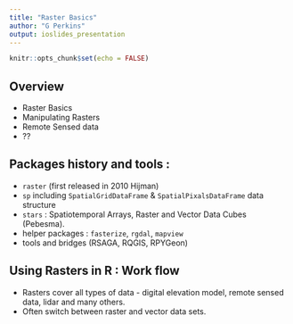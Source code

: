 ```yaml
---
title: "Raster Basics"
author: "G Perkins"
output: ioslides_presentation
---
```


```r
knitr::opts_chunk$set(echo = FALSE)
```


## Overview 

- Raster Basics
- Manipulating Rasters 
- Remote Sensed data 
- ??




## Packages history and tools : 

- `raster` (first released in 2010 Hijman)
- `sp` including  `SpatialGridDataFrame` & `SpatialPixalsDataFrame` data structure
- `stars` : Spatiotemporal Arrays, Raster and Vector Data Cubes (Pebesma).
- helper packages : `fasterize`, `rgdal`, `mapview` 
- tools and bridges (RSAGA, RQGIS, RPYGeon)



## Using Rasters in R : Work flow 

- Rasters cover all types of data - digital elevation model, remote sensed data, lidar and many others. 
- Often switch between raster and vector data sets. 



